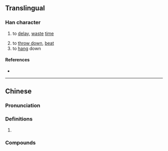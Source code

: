 {{character info/new}}
==Translingual==

===Han character===
{{Han char|rn=64|rad=手|as=09|sn=12|four=|canj=QMRE|ids=⿰扌泵}}

# {{lb|mul|Cantonese}} to [[delay]], [[waste]] [[time]]
# to [[throw down]], [[beat]]
# to [[hang]] down

====References====
* {{Han ref|kx=0445.341|hdz=31913.111|uh=63FC|ud=25596}}

----

==Chinese==
{{zh-forms}}

===Pronunciation===
{{zh-pron
|c=dam1
|cat=
}}

===Definitions===
{{zh-hanzi}}

# {{rfdef|zh}}

===Compounds===
{{zh-der|揼波拿|揼時間|圓揼朵|圓揼揼|當揼|揼波鐘|包剪揼}}